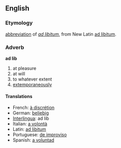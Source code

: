== English==

===Etymology===
[[abbreviation]] of ''[[ad libitum]]'', from New Latin [[ad libitum]].

===Adverb===
'''ad lib'''
# at pleasure
# at will
# to whatever extent
# [[extemporaneously]]

==== Translations ====
*French: [[à discrétion]] 
*German: [[beliebig]] 
*[[Interlingua]]: ad lib
*Italian: [[a volontà]]
*Latin: [[ad libitum]]
*Portuguese: [[de improviso]] 
*Spanish: [[a voluntad]]